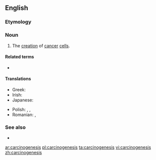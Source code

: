 ==English==

===Etymology===
{{confix|carcino|genesis|lang=en}}

===Noun===
{{en-noun|~|carcinogeneses}}

# {{lb|en|oncology}} The [[creation]] of [[cancer]] [[cell]]s.

====Related terms====
* {{l|en|carcinogenetic}}

====Translations====
{{trans-top|the creation of cancer cells}}
* Greek: {{t+|el|καρκινογένεση|f}}
* Irish: {{t|ga|carcanaigineas|m}}
* Japanese: {{t|ja|発癌|tr=はつがん, hatsugan}}
{{trans-mid}}
* Polish: {{t|pl|karcynogeneza}}, {{t|pl|kancerogeneza}}, {{t|pl|karcinogeneza|f}}
* Romanian: {{t+|ro|carcinogeneză|f}}, {{t+|ro|cancerogeneză|f}}
{{trans-bottom}}

===See also===
* {{pedia}}

[[ar:carcinogenesis]]
[[pl:carcinogenesis]]
[[ta:carcinogenesis]]
[[vi:carcinogenesis]]
[[zh:carcinogenesis]]